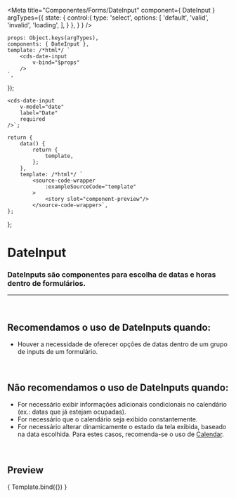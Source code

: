 
<Meta
	title="Componentes/Forms/DateInput"
	component={ DateInput }
	argTypes={{
		state: {
			control:{
				type: 'select',
				options: [
					'default',
					'valid',
					'invalid',
					'loading',
				],
			}
		},
	}
}
/>

	props: Object.keys(argTypes),
	components: { DateInput },
	template: /*html*/ `
		<cds-date-input
			v-bind="$props"
		/>
	`,
});

	<cds-date-input
		v-model="date"
		label="Date"
		required
	/>`;

	return {
		data() {
			return {
				template,
			};
		},
		template: /*html*/ `
			<source-code-wrapper
				:exampleSourceCode="template"
			>
				<story slot="component-preview"/>
			</source-code-wrapper>`,
	};
};

# DateInput

### DateInputs são componentes para escolha de datas e horas dentro de formulários.
---
<br />

## Recomendamos o uso de DateInputs quando:
- Houver a necessidade de oferecer opções de datas dentro de um grupo de inputs de um formulário.

<br />

## Não recomendamos o uso de DateInputs quando:
- For necessário exibir informações adicionais condicionais no calendário (ex.: datas que já estejam ocupadas).
- For necessário que o calendário seja exibido constantemente.
- For necessário alterar dinamicamente o estado da tela exibida, baseado na data escolhida. Para estes casos,
recomenda-se o uso de <a href="https://sysvale.github.io/cuida/?path=/docs/componentes-forms-calendar--calendar">Calendar</a>.

<br />

## Preview

<Canvas>
	<Story
		name="DateInput"
		decorators={[docsDecorator]}
		args={{
			required: true,
		}}
	>
		{ Template.bind({}) }
	</Story>
</Canvas>

<ArgsTable story="DateInput" />
